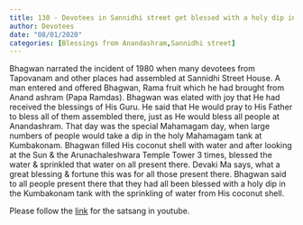 ```yaml
---
title: 130 - Devotees in Sannidhi street get blessed with a holy dip in the Kumbakonam tank with the sprinkling of water from His coconut shell. 
author: Devotees
date: "08/01/2020"
categories: [Blessings from Anandashram,Sannidhi street]
---
```

Bhagwan narrated the incident of 1980 when many devotees from Tapovanam and other places had assembled at Sannidhi Street House. A man entered and offered Bhagwan, Rama fruit which he had brought from Anand ashram (Papa Ramdas). Bhagwan was elated with joy that He had received the blessings of His Guru. He said that He would pray to His Father to bless all of them assembled there, just as He would bless all people at Anandashram.
That day was the special Mahamagam day, when large numbers of people would take a dip in the holy Mahamagam tank at Kumbakonam.
Bhagwan filled His coconut shell with water and after looking at the Sun & the Arunachaleshwara Temple Tower 3 times, blessed the water & sprinkled that water on all present there. Devaki Ma says, what a great blessing & fortune this was for all those present there.
Bhagwan said to all people present there that they had all been blessed with a holy dip in the Kumbakonam tank with the sprinkling of water from His coconut shell.
 
Please follow the [link](https://youtu.be/uRIMy79UvbE?si=XekfyfeAL04tsSzp) for the satsang in youtube.

